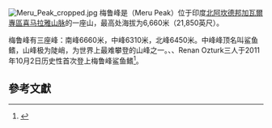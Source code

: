 {{Expand language|time=2016-05-08T02:20:37+00:00}}
[[File:Meru_Peak_cropped.jpg|thumb]]
梅鲁峰是（Meru Peak）位于印度[[北阿坎德邦|北阿坎德邦]][[加瓦爾專區|加瓦爾專區]][[喜马拉雅山脉|喜马拉雅山脉]]的一座山，最高处海拔为6,660米（21,850英尺）。

梅鲁峰有三座峰：南峰6660米，中峰6310米，北峰6450米。中峰峰顶名叫鲨鱼鳍，山峰极为陡峭，为世界上最难攀登的山峰之一。{{le|金國威|Jimmy Chin}}、{{le|康拉德·安克|Conrad Anker}}、Renan Ozturk三人于2011年10月2日历史性首次登上梅鲁峰鲨鱼鳍<ref>{{Cite web |url=http://www.alpinist.com/doc/web11f/newswire-meru-sharks-fin-anker-chin-ozturk |title=Shark's Fin Full Report |access-date=2016-05-07 |archive-date=2021-10-14 |archive-url=https://web.archive.org/web/20211014203832/http://www.alpinist.com/doc/web11f/newswire-meru-sharks-fin-anker-chin-ozturk |dead-url=no }}</ref>。
==參考文獻==